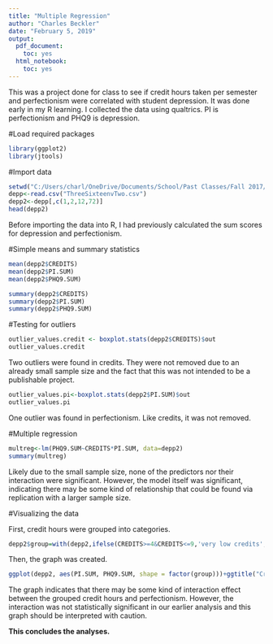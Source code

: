 ---
title: "Multiple Regression"
author: "Charles Beckler"
date: "February 5, 2019"
output:
  pdf_document:
    toc: yes
  html_notebook:
    toc: yes
---

This was a project done for class to see if credit hours taken per semester and perfectionism were correlated with student depression. It was done early in my R learning. I collected the data using qualtrics. PI is perfectionism and PHQ9 is depression.

#Load required packages

```{r}
library(ggplot2)
library(jtools)
```

#Import data

```{r}
setwd("C:/Users/charl/OneDrive/Documents/School/Past Classes/Fall 2017/Non-Exp Research Methods/Study Data")
depp<-read.csv("ThreeSixteenvTwo.csv")
depp2<-depp[,c(1,2,12,72)]
head(depp2)
```

Before importing the data into R, I had previously calculated the sum scores for depression and perfectionism.

#Simple means and summary statistics

```{r}
mean(depp2$CREDITS)
mean(depp2$PI.SUM)
mean(depp2$PHQ9.SUM)
```

```{r}
summary(depp2$CREDITS)
summary(depp2$PI.SUM)
summary(depp2$PHQ9.SUM)
```

#Testing for outliers

```{r}
outlier_values.credit <- boxplot.stats(depp2$CREDITS)$out
outlier_values.credit
```
 
Two outliers were found in credits. They were not removed due to an already small sample size and the fact that this was not intended to be a publishable project.

```{r}
outlier_values.pi<-boxplot.stats(depp2$PI.SUM)$out
outlier_values.pi
```

One outlier was found in perfectionism. Like credits, it was not removed.

#Multiple regression

```{r}
multreg<-lm(PHQ9.SUM~CREDITS*PI.SUM, data=depp2)
summary(multreg)
```

Likely due to the small sample size, none of the predictors nor their interaction were significant. However, the model itself was significant, indicating there may be some kind of relationship that could be found via replication with a larger sample size.

#Visualizing the data

First, credit hours were grouped into categories.

```{r}
depp2$group=with(depp2,ifelse(CREDITS>=4&CREDITS<=9,'very low credits',ifelse(CREDITS>=10&CREDITS<=14,'low credits',ifelse(CREDITS>=15&CREDITS<=16,'medium credits',ifelse(CREDITS>=18&CREDITS<=20,'high credits','NA')))))
```

Then, the graph was created.

```{r}
ggplot(depp2, aes(PI.SUM, PHQ9.SUM, shape = factor(group)))+ggtitle("Credits, Perfectionism, and Depression")+xlab("PI Perfectionism Scores")+ylab("PHQ9 Depression Scores") + geom_point() + stat_smooth(aes(color=factor(group)),method = lm, se = F) + theme_apa()
```

The graph indicates that there may be some kind of interaction effect between the grouped credit hours and perfectionism. However, the interaction was not statistically significant in our earlier analysis and this graph should be interpreted with caution.

**This concludes the analyses.**